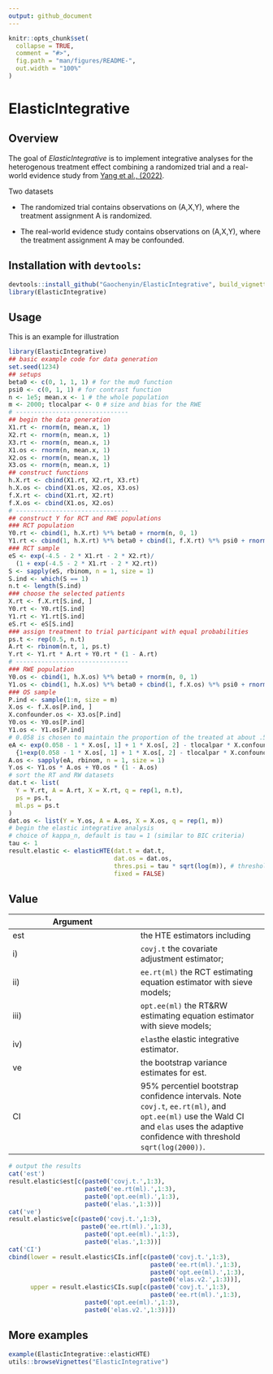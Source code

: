 ```yaml
---
output: github_document
---
```


<!-- README.md is generated from README.Rmd. Please edit that file -->

```r
knitr::opts_chunk$set(
  collapse = TRUE,
  comment = "#>",
  fig.path = "man/figures/README-",
  out.width = "100%"
)
```
# ElasticIntegrative

<!-- badges: start -->
<!-- badges: end -->


## Overview

The goal of *ElasticIntegrative* is to implement integrative analyses for the heterogenous treatment effect combining a randomized trial and a real-world evidence study from [Yang et al., (2022)](https://arxiv.org/abs/2005.10579).

Two datasets

* The randomized trial contains observations on (A,X,Y), where the treatment assignment A is randomized. 

* The real-world evidence study contains observations on (A,X,Y), where the treatment assignment A may be confounded.


## Installation with `devtools`:

```r
devtools::install_github("Gaochenyin/ElasticIntegrative", build_vignettes = TRUE) # include the vignettes
library(ElasticIntegrative)
```


## Usage

This is an example for illustration
```r
library(ElasticIntegrative)
## basic example code for data generation
set.seed(1234)
## setups
beta0 <- c(0, 1, 1, 1) # for the mu0 function
psi0 <- c(0, 1, 1) # for contrast function
n <- 1e5; mean.x <- 1 # the whole population
m <- 2000; tlocalpar <- 0 # size and bias for the RWE
# -------------------------------
## begin the data generation
X1.rt <- rnorm(n, mean.x, 1)
X2.rt <- rnorm(n, mean.x, 1)
X3.rt <- rnorm(n, mean.x, 1) 
X1.os <- rnorm(n, mean.x, 1)
X2.os <- rnorm(n, mean.x, 1)
X3.os <- rnorm(n, mean.x, 1) 
## construct functions
h.X.rt <- cbind(X1.rt, X2.rt, X3.rt)
h.X.os <- cbind(X1.os, X2.os, X3.os)
f.X.rt <- cbind(X1.rt, X2.rt)
f.X.os <- cbind(X1.os, X2.os)
# -------------------------------
## construct Y for RCT and RWE populations
### RCT population
Y0.rt <- cbind(1, h.X.rt) %*% beta0 + rnorm(n, 0, 1)
Y1.rt <- cbind(1, h.X.rt) %*% beta0 + cbind(1, f.X.rt) %*% psi0 + rnorm(n, 0, 1)
### RCT sample
eS <- exp(-4.5 - 2 * X1.rt - 2 * X2.rt)/
  (1 + exp(-4.5 - 2 * X1.rt - 2 * X2.rt))
S <- sapply(eS, rbinom, n = 1, size = 1)
S.ind <- which(S == 1)
n.t <- length(S.ind)
### choose the selected patients
X.rt <- f.X.rt[S.ind, ]
Y0.rt <- Y0.rt[S.ind]
Y1.rt <- Y1.rt[S.ind]
eS.rt <- eS[S.ind]
### assign treatment to trial participant with equal probabilities
ps.t <- rep(0.5, n.t)
A.rt <- rbinom(n.t, 1, ps.t)
Y.rt <- Y1.rt * A.rt + Y0.rt * (1 - A.rt)
# -------------------------------
### RWE population
Y0.os <- cbind(1, h.X.os) %*% beta0 + rnorm(n, 0, 1)
Y1.os <- cbind(1, h.X.os) %*% beta0 + cbind(1, f.X.os) %*% psi0 + rnorm(n, 0, 1)
### OS sample
P.ind <- sample(1:n, size = m)
X.os <- f.X.os[P.ind, ]
X.confounder.os <- X3.os[P.ind]
Y0.os <- Y0.os[P.ind]
Y1.os <- Y1.os[P.ind]
# 0.058 is chosen to maintain the proportion of the treated at about .5
eA <- exp(0.058 - 1 * X.os[, 1] + 1 * X.os[, 2] - tlocalpar * X.confounder.os)/
  {1+exp(0.058 - 1 * X.os[, 1] + 1 * X.os[, 2] - tlocalpar * X.confounder.os)}
A.os <- sapply(eA, rbinom, n = 1, size = 1)
Y.os <- Y1.os * A.os + Y0.os * (1 - A.os)
# sort the RT and RW datasets
dat.t <- list(
  Y = Y.rt, A = A.rt, X = X.rt, q = rep(1, n.t),
  ps = ps.t,
  ml.ps = ps.t
)
dat.os <- list(Y = Y.os, A = A.os, X = X.os, q = rep(1, m))
# begin the elastic integrative analysis
# choice of kappa_n, default is tau = 1 (similar to BIC criteria)
tau <- 1
result.elastic <- elasticHTE(dat.t = dat.t,
                             dat.os = dat.os,
                             thres.psi = tau * sqrt(log(m)), # threshold for ACI psi
                             fixed = FALSE)
```

## Value

 **Argument** |
 ------------- | -------------
est | the HTE estimators including
i) | `covj.t` the covariate adjustment estimator;
ii) |   `ee.rt(ml)` the RCT estimating equation estimator with sieve models;
iii) | `opt.ee(ml)` the RT&RW estimating equation estimator with sieve models;
iv) |  `elas`the elastic integrative estimator.
ve|   the bootstrap variance estimates for est.
CI |  95% percentiel bootstrap confidence intervals. Note `covj.t`, `ee.rt(ml)`, and `opt.ee(ml)` use the Wald CI and `elas` uses the adaptive  confidence with threshold `sqrt(log(2000))`.

```r
# output the results
cat('est')
result.elastic$est[c(paste0('covj.t.',1:3),
                     paste0('ee.rt(ml).',1:3),
                     paste0('opt.ee(ml).',1:3),
                     paste0('elas.',1:3))]
cat('ve')
result.elastic$ve[c(paste0('covj.t.',1:3),
                    paste0('ee.rt(ml).',1:3),
                     paste0('opt.ee(ml).',1:3),
                     paste0('elas.',1:3))]
cat('CI')
cbind(lower = result.elastic$CIs.inf[c(paste0('covj.t.',1:3),
                                       paste0('ee.rt(ml).',1:3),
                                       paste0('opt.ee(ml).',1:3),
                                       paste0('elas.v2.',1:3))],
      upper = result.elastic$CIs.sup[c(paste0('covj.t.',1:3),
                                       paste0('ee.rt(ml).',1:3),
                     paste0('opt.ee(ml).',1:3),
                     paste0('elas.v2.',1:3))])


```

## More examples
```r
example(ElasticIntegrative::elasticHTE)
utils::browseVignettes("ElasticIntegrative")
```

